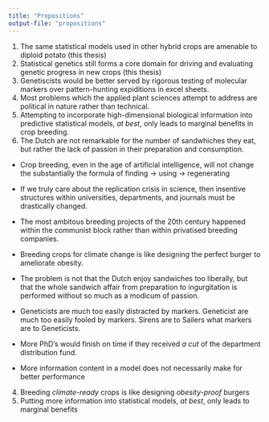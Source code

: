 ```yaml
---
title: "Propositions"
output-file: "propositions"
---
```



1. The same statistical models used in other hybrid crops are amenable to diploid potato
\newline (this thesis)
2. Statistical genetics still forms a core domain for driving and evaluating genetic progress in new crops
\newline (this thesis)
3. Genetiscists would be better served by rigorous testing of molecular markers over pattern-hunting expiditions in excel sheets.
4. Most problems which the applied plant sciences attempt to address are political in nature rather than technical.
5. Attempting to incorporate high-dimensional biological information into predictive statistical models, _at best_, only leads to marginal benefits in crop breeding.
6. The Dutch are not remarkable for the number of sandwhiches they eat, but rather the lack of passion in their preparation and consumption.

:::{.content-hidden}
* Crop breeding, even in the age of artificial intelligence, will not change the substantially the formula of finding -> using -> regenerating

* If we truly care about the replication crisis in science, then insentive structures within universities, departments, and journals must be drastically changed. 

* The most ambitous breeding projects of the 20th century happened within the communist block rather than within privatised breeding companies.

* Breeding crops for climate change is like designing the perfect burger to ameliorate obesity.

* The problem is not that the Dutch enjoy sandwiches too liberally, but that the whole sandwich affair from preparation to ingurgitation is performed without so much as a modicum of passion.

* Geneticists are much too easily distracted by markers. Geneticist are much too easily fooled by markers. Sirens are to Sailers what markers are to Geneticists.

* More PhD's would finish on time if they received _a cut_ of the department distribution fund.

* More information content in a model does not necessarily make for better performance
4. Breeding _climate-ready_ crops is like designing _obesity-proof_ burgers
5. Putting more information into statistical models, _at best_, only leads to marginal benefits
:::


